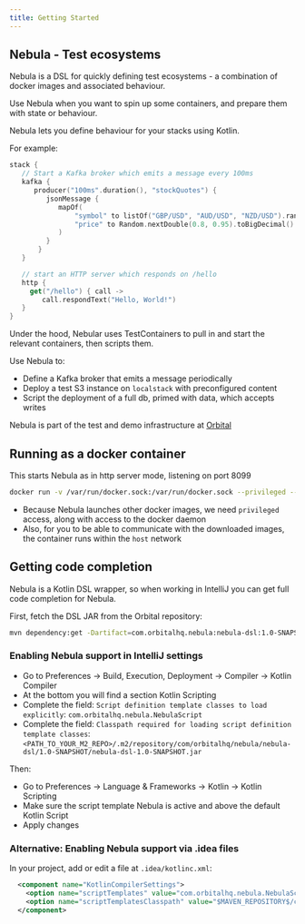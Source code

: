 ```yaml
---
title: Getting Started
---
```


## Nebula - Test ecosystems
Nebula is a DSL for quickly defining test ecosystems - a combination of
docker images and associated behaviour.

Use Nebula when you want to spin up some containers, and prepare them
with state or behaviour.

Nebula lets you define behaviour for your stacks using Kotlin.

For example:

```kotlin
stack {
   // Start a Kafka broker which emits a message every 100ms
   kafka {
      producer("100ms".duration(), "stockQuotes") {
         jsonMessage {
            mapOf(
                "symbol" to listOf("GBP/USD", "AUD/USD", "NZD/USD").random(),
                "price" to Random.nextDouble(0.8, 0.95).toBigDecimal()
            )
         }
       }
   }

   // start an HTTP server which responds on /hello
   http {
     get("/hello") { call ->
        call.respondText("Hello, World!")
   }
}
```

Under the hood, Nebular uses TestContainers to pull in and start
the relevant containers, then scripts them.

Use Nebula to:
 * Define a Kafka broker that emits a message periodically
 * Deploy a test S3 instance on `localstack` with preconfigured content
 * Script the deployment of a full db, primed with data, which accepts writes

Nebula is part of the test and demo infrastructure at [Orbital](https://orbitalhq.com)

## Running as a docker container

This starts Nebula as in http server mode, listening on port 8099

```bash
docker run -v /var/run/docker.sock:/var/run/docker.sock --privileged --network host orbitalhq/nebula
```

 * Because Nebula launches other docker images, we need `privileged` access, along with access to the docker daemon
 * Also, for you to be able to communicate with the downloaded images, the container runs within the `host` network


## Getting code completion
Nebula is a Kotlin DSL wrapper, so when working in IntelliJ you can get full code completion for Nebula.

First, fetch the DSL JAR from the Orbital repository:

```bash
mvn dependency:get -Dartifact=com.orbitalhq.nebula:nebula-dsl:1.0-SNAPSHOT -DremoteRepositories=https://repo.orbitalhq.com/snapshot
```

### Enabling Nebula support in IntelliJ settings

 * Go to Preferences -> Build, Execution, Deployment -> Compiler -> Kotlin Compiler
 * At the bottom you will find a section Kotlin Scripting
 * Complete the field: `Script definition template classes to load explicitly`: `com.orbitalhq.nebula.NebulaScript`
 * Complete the field: `Classpath required for loading script definition template classes`:  `<PATH_TO_YOUR_M2_REPO>/.m2/repository/com/orbitalhq/nebula/nebula-dsl/1.0-SNAPSHOT/nebula-dsl-1.0-SNAPSHOT.jar`

Then:
 * Go to Preferences -> Language & Frameworks -> Kotlin -> Kotlin Scripting
 * Make sure the script template Nebula is active and above the default Kotlin Script
 * Apply changes


### Alternative: Enabling Nebula support via .idea files
In your project, add or edit a file at `.idea/kotlinc.xml`:

```xml
  <component name="KotlinCompilerSettings">
    <option name="scriptTemplates" value="com.orbitalhq.nebula.NebulaScript" />
    <option name="scriptTemplatesClasspath" value="$MAVEN_REPOSITORY$/com/orbitalhq/nebula-dsl/1.0-SNAPSHOT/nebula-dsl-1.0-SNAPSHOT.jar" />
  </component>
```
